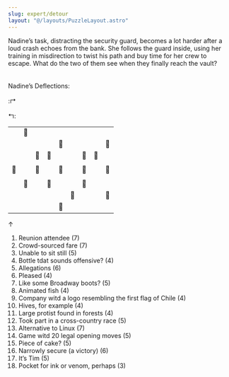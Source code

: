 ```yaml
---
slug: expert/detour
layout: "@/layouts/PuzzleLayout.astro"
---
```


<style>
    table \{
        width:;
    }
    td .square \{
        border: 2px black;
        aspect-ratio: 1 / 1 ;

    }
    .boxed \{
        border: 1px dotted black;
        width: 50px;
        height: 50px;
        padding: 0px 0px;
        text-align: center;
        font-size: 20px;
    }
    .left-room \{
        border-bottom: 2px solid black;
        border-left: 2px solid black;
    }
    .right-room \{
        border-bottom: 2px solid black;
        border-right: 2px solid black;
    }
    .rect \{
        border: 1px solid black;
        display: inline-block;
        width: 200px;
        height: 20px;
    }
    .outlined \{
        border-top: 2px solid black;
        border-left: 2px solid black;
        border-right: 2px solid black;
        margin-left: auto;
        margin-right: auto;
    }
    .centered \{
        margin: auto;
        text-align: center;
    }
    .bottom \{
        border-bottom: 2px solid black;
    }
    .big \{
        font-size: 50px;
    }
    .two-columns \{
        column-count: 2;
    }

</style>



<div>
    Nadine’s task, distracting the security guard, becomes a lot harder after a loud crash
echoes from the bank. She follows the guard inside, using her training in misdirection
to twist his path and buy time for her crew to escape. What do the two of them see
when they finally reach the vault?
</div>
<br></br>
<div class="centered">
    Nadine’s Deflections:
    <br></br>
    <span class="rect"> </span> :&#x21B1;
    <br></br>
    &#x21B0;: <span class="rect"></span>
</div>

<table class="outlined">
    <tr>
        <td class="boxed"><div class="square"></div></td>
        <td class="boxed">&#x1F463;</td>
        <td class="boxed"></td>
        <td class="left-room"></td>
        <td></td>
        <td class="right-room"></td>
        <td class="boxed"></td>
        <td class="boxed"></td>
        <td class="boxed"></td>
    </tr>
    <tr>
        <td class="boxed"></td>
        <td class="boxed"></td>
        <td class="boxed"></td>
        <td class="boxed"></td>
        <td class="boxed">&#x1F463;</td>
        <td class="boxed"></td>
        <td class="boxed"></td>
        <td class="boxed"></td>
        <td class="boxed">&#x1F463;</td>
    </tr>
    <tr>
        <td class="boxed"></td>
        <td class="boxed"></td>
        <td class="boxed">&#x1F463;</td>
        <td class="boxed">&#x1F463;</td>
        <td class="boxed"></td>
        <td class="boxed"></td>
        <td class="boxed">&#x1F463;</td>
        <td class="boxed">&#x1F463;</td>
        <td class="boxed"></td>
    </tr>
    <tr>
        <td class="boxed"></td>
        <td class="boxed"></td>
        <td class="boxed"></td>
        <td class="boxed"></td>
        <td class="boxed"></td>
        <td class="boxed"></td>
        <td class="boxed"></td>
        <td class="boxed"></td>
        <td class="boxed"></td>
    </tr>
    <tr>
        <td class="boxed">&#x1F463;</td>
        <td class="boxed"></td>
        <td class="boxed">&#x1F463;</td>
        <td class="boxed"></td>
        <td class="boxed">&#x1F463;</td>
        <td class="boxed"></td>
        <td class="boxed">&#x1F463;</td>
        <td class="boxed"></td>
        <td class="boxed">&#x1F463;</td>
    </tr>
    <tr>
        <td class="boxed"></td>
        <td class="boxed"></td>
        <td class="boxed"></td>
        <td class="boxed"></td>
        <td class="boxed"></td>
        <td class="boxed"></td>
        <td class="boxed"></td>
        <td class="boxed"></td>
        <td class="boxed"></td>
    </tr>
    <tr>
        <td class="boxed"></td>
        <td class="boxed">&#x1F463;</td>
        <td class="boxed"></td>
        <td class="boxed">&#x1F463;</td>
        <td class="boxed"></td>
        <td class="boxed"></td>
        <td class="boxed">&#x1F463;</td>
        <td class="boxed"></td>
        <td class="boxed"></td>
    </tr>
    <tr>
        <td class="boxed"></td>
        <td class="boxed"></td>
        <td class="boxed"></td>
        <td class="boxed"></td>
        <td class="boxed"></td>
        <td class="boxed">&#x1F463;</td>
        <td class="boxed"></td>
        <td class="boxed"></td>
        <td class="boxed">&#x1F463;</td>
    </tr>
    <tr>
        <td class="bottom boxed"></td>
        <td class="bottom boxed"></td>
        <td class="bottom boxed"></td>
        <td class="bottom boxed"></td>
        <td class="boxed">&#x1F463;</td>
        <td class="bottom boxed"></td>
        <td class="bottom boxed"></td>
        <td class="bottom boxed"></td>
        <td class="bottom boxed"></td>
    </tr>
</table>
<div class="big centered">&#x2191;</div>
<ol class="two-columns">
    <li>Reunion attendee (7)</li>
    <li>Crowd-sourced fare (7)</li>
    <li>Unable to sit still (5)</li>
    <li>Bottle tdat sounds offensive? (4)</li>
    <li>Allegations (6)</li>
    <li>Pleased (4)</li>
    <li>Like some Broadway boots? (5)</li>
    <li>Animated fish (4)</li>
    <li>Company witd a logo resembling
        the first flag of Chile (4)</li>
    <li>Hives, for example (4)</li>
    <li>Large protist found in forests (4)</li>
    <li>Took part in a cross-country race (5)</li>
    <li>Alternative to Linux (7)</li>
    <li>Game witd 20 legal opening moves (5)</li>
    <li>Piece of cake? (5)</li>
    <li>Narrowly secure (a victory) (6)</li>
    <li>It’s Tim (5)</li>
    <li>Pocket for ink or venom, perhaps (3)</li>
</ol>